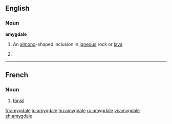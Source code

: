 ==English==

===Noun===
'''amygdale'''

# {{geology}} An [[almond]]-shaped inclusion in [[igneous]] rock or [[lava]]
# {{misspelling of|amygdala}}

----

==French==

===Noun===
{{fr-noun|f}}

# {{anatomy|lang=fr}} [[tonsil]]

[[fr:amygdale]]
[[io:amygdale]]
[[hu:amygdale]]
[[ru:amygdale]]
[[vi:amygdale]]
[[zh:amygdale]]